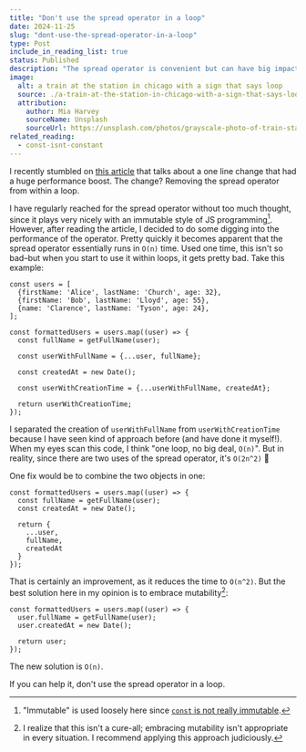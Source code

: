 ```yaml
---
title: "Don't use the spread operator in a loop"
date: 2024-11-25
slug: "dont-use-the-spread-operator-in-a-loop"
type: Post
include_in_reading_list: true
status: Published
description: "The spread operator is convenient but can have big impacts on performance."
image:
  alt: a train at the station in chicago with a sign that says loop
  source: ./a-train-at-the-station-in-chicago-with-a-sign-that-says-loop.jpg
  attribution:
    author: Mia Harvey
    sourceName: Unsplash
    sourceUrl: https://unsplash.com/photos/grayscale-photo-of-train-station-289d5HMbml4
related_reading:
  - const-isnt-constant
---
```


I recently stumbled on [this article](https://jpcamara.com/2023/03/07/making-tanstack-table.html) that talks about a one line change that had a huge performance boost. The change? Removing the spread operator from within a loop.

I have regularly reached for the spread operator without too much thought, since it plays very nicely with an immutable style of JS programming[^const_isnt_constant]. However, after reading the article, I decided to do some digging into the performance of the operator. Pretty quickly it becomes apparent that the spread operator essentially runs in `O(n)` time. Used one time, this isn't so bad–but when you start to use it within loops, it gets pretty bad. Take this example:

```tsx
const users = [
  {firstName: 'Alice', lastName: 'Church', age: 32},
  {firstName: 'Bob', lastName: 'Lloyd', age: 55},
  {name: 'Clarence', lastName: 'Tyson', age: 24},
];

const formattedUsers = users.map((user) => {
  const fullName = getFullName(user);
  
  const userWithFullName = {...user, fullName};

  const createdAt = new Date();

  const userWithCreationTime = {...userWithFullName, createdAt};

  return userWithCreationTime;
});
```

I separated the creation of `userWithFullName` from `userWithCreationTime` because I have seen kind of approach before (and have done it myself!). When my eyes scan this code, I think "one loop, no big deal, `O(n)`". But in reality, since there are two uses of the spread operator, it's `O(2n^2)` 😬 

One fix would be to combine the two objects in one:

```tsx
const formattedUsers = users.map((user) => {
  const fullName = getFullName(user);
  const createdAt = new Date();
  
  return {
    ...user,
    fullName,
    createdAt
  }
});
```
That is certainly an improvement, as it reduces the time to `O(n^2)`. But the best solution here in my opinion is to embrace mutability[^mutability_in_js]:
```tsx
const formattedUsers = users.map((user) => {
  user.fullName = getFullName(user);
  user.createdAt = new Date();
  
  return user;
});
```
The new solution is `O(n)`.

If you can help it, don't use the spread operator in a loop.

[^const_isnt_constant]: "Immutable" is used loosely here since [`const` is not really immutable](/blog/const-isnt-constant/).
[^mutability_in_js]: I realize that this isn't a cure-all; embracing mutability isn't appropriate in every situation. I recommend applying this approach judiciously.
